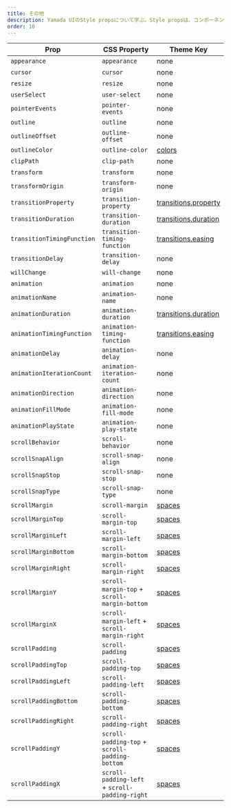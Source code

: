 ```yaml
---
title: その他
description: Yamada UIのStyle propsについて学ぶ。Style propsは、コンポーネントにpropsを渡すだけでコンポーネントのスタイルを変更する方法です。
order: 10
---
```


| Prop                       | CSS Property                                   | Theme Key                                                                     |
| -------------------------- | ---------------------------------------------- | ----------------------------------------------------------------------------- |
| `appearance`               | `appearance`                                   | none                                                                          |
| `cursor`                   | `cursor`                                       | none                                                                          |
| `resize`                   | `resize`                                       | none                                                                          |
| `userSelect`               | `user-select`                                  | none                                                                          |
| `pointerEvents`            | `pointer-events`                               | none                                                                          |
| `outline`                  | `outline`                                      | none                                                                          |
| `outlineOffset`            | `outline-offset`                               | none                                                                          |
| `outlineColor`             | `outline-color`                                | [colors](/docs/styled-system/theming/default-theme/colors)                    |
| `clipPath`                 | `clip-path`                                    | none                                                                          |
| `transform`                | `transform`                                    | none                                                                          |
| `transformOrigin`          | `transform-origin`                             | none                                                                          |
| `transitionProperty`       | `transition-property`                          | [transitions.property](/docs/styled-system/theming/default-theme/transitions) |
| `transitionDuration`       | `transition-duration`                          | [transitions.duration](/docs/styled-system/theming/default-theme/transitions) |
| `transitionTimingFunction` | `transition-timing-function`                   | [transitions.easing](/docs/styled-system/theming/default-theme/transitions)   |
| `transitionDelay`          | `transition-delay`                             | none                                                                          |
| `willChange`               | `will-change`                                  | none                                                                          |
| `animation`                | `animation`                                    | none                                                                          |
| `animationName`            | `animation-name`                               | none                                                                          |
| `animationDuration`        | `animation-duration`                           | [transitions.duration](/docs/styled-system/theming/default-theme/transitions) |
| `animationTimingFunction`  | `animation-timing-function`                    | [transitions.easing](/docs/styled-system/theming/default-theme/transitions)   |
| `animationDelay`           | `animation-delay`                              | none                                                                          |
| `animationIterationCount`  | `animation-iteration-count`                    | none                                                                          |
| `animationDirection`       | `animation-direction`                          | none                                                                          |
| `animationFillMode`        | `animation-fill-mode`                          | none                                                                          |
| `animationPlayState`       | `animation-play-state`                         | none                                                                          |
| `scrollBehavior`           | `scroll-behavior`                              | none                                                                          |
| `scrollSnapAlign`          | `scroll-snap-align`                            | none                                                                          |
| `scrollSnapStop`           | `scroll-snap-stop`                             | none                                                                          |
| `scrollSnapType`           | `scroll-snap-type`                             | none                                                                          |
| `scrollMargin`             | `scroll-margin`                                | [spaces](/docs/styled-system/theming/default-theme/spaces)                    |
| `scrollMarginTop`          | `scroll-margin-top`                            | [spaces](/docs/styled-system/theming/default-theme/spaces)                    |
| `scrollMarginLeft`         | `scroll-margin-left`                           | [spaces](/docs/styled-system/theming/default-theme/spaces)                    |
| `scrollMarginBottom`       | `scroll-margin-bottom`                         | [spaces](/docs/styled-system/theming/default-theme/spaces)                    |
| `scrollMarginRight`        | `scroll-margin-right`                          | [spaces](/docs/styled-system/theming/default-theme/spaces)                    |
| `scrollMarginY`            | `scroll-margin-top` + `scroll-margin-bottom`   | [spaces](/docs/styled-system/theming/default-theme/spaces)                    |
| `scrollMarginX`            | `scroll-margin-left` + `scroll-margin-right`   | [spaces](/docs/styled-system/theming/default-theme/spaces)                    |
| `scrollPadding`            | `scroll-padding`                               | [spaces](/docs/styled-system/theming/default-theme/spaces)                    |
| `scrollPaddingTop`         | `scroll-padding-top`                           | [spaces](/docs/styled-system/theming/default-theme/spaces)                    |
| `scrollPaddingLeft`        | `scroll-padding-left`                          | [spaces](/docs/styled-system/theming/default-theme/spaces)                    |
| `scrollPaddingBottom`      | `scroll-padding-bottom`                        | [spaces](/docs/styled-system/theming/default-theme/spaces)                    |
| `scrollPaddingRight`       | `scroll-padding-right`                         | [spaces](/docs/styled-system/theming/default-theme/spaces)                    |
| `scrollPaddingY`           | `scroll-padding-top` + `scroll-padding-bottom` | [spaces](/docs/styled-system/theming/default-theme/spaces)                    |
| `scrollPaddingX`           | `scroll-padding-left` + `scroll-padding-right` | [spaces](/docs/styled-system/theming/default-theme/spaces)                    |
